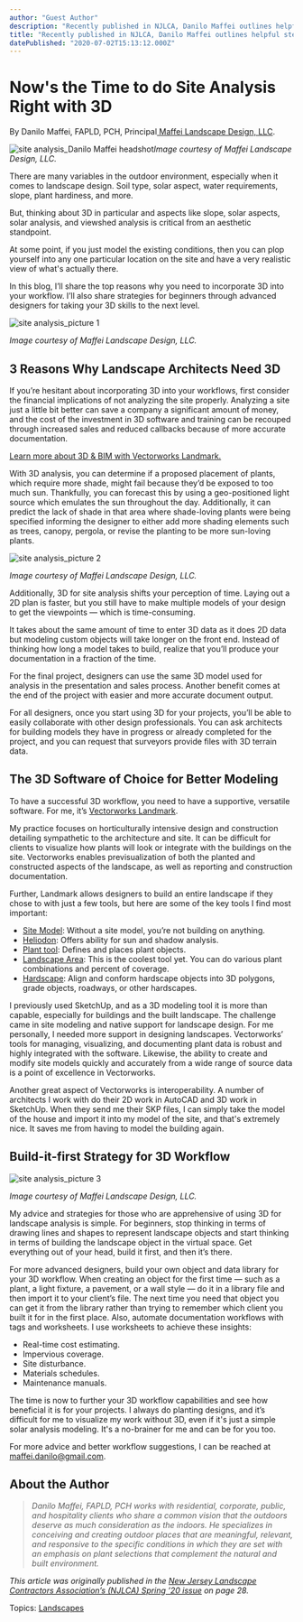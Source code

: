 ```yaml
---
author: "Guest Author"
description: "Recently published in NJLCA, Danilo Maffei outlines helpful steps to get started with site analysis by using 3D."
title: "Recently published in NJLCA, Danilo Maffei outlines helpful steps to get started with site analysis by using 3D." 
datePublished: "2020-07-02T15:13:12.000Z"
---
```

# Now's the Time to do Site Analysis Right with 3D

By Danilo Maffei, FAPLD, PCH, Principal[ Maffei Landscape Design, LLC](https://www.danilomaffei.com/).

![site analysis_Danilo Maffei headshot](https://blog.vectorworks.net/hs-fs/hubfs/Blog%20Images/2006_Nows%20the%20Time%20to%20Site%20Analysis%20Right%20with%203D/site%20analysis_Danilo%20Maffei%20headshot.png?width=322&name=site%20analysis_Danilo%20Maffei%20headshot.png)_Image courtesy of Maffei Landscape Design, LLC._ 

There are many variables in the outdoor environment, especially when it comes to landscape design. Soil type, solar aspect, water requirements, slope, plant hardiness, and more.

But, thinking about 3D in particular and aspects like slope, solar aspects, solar analysis, and viewshed analysis is critical from an aesthetic standpoint.

At some point, if you just model the existing conditions, then you can plop yourself into any one particular location on the site and have a very realistic view of what's actually there.

In this blog, I’ll share the top reasons why you need to incorporate 3D into your workflow. I’ll also share strategies for beginners through advanced designers for taking your 3D skills to the next level.

![site analysis_picture 1](https://blog.vectorworks.net/hs-fs/hubfs/Blog%20Images/2006_Nows%20the%20Time%20to%20Site%20Analysis%20Right%20with%203D/site%20analysis_picture%201.png?width=600&name=site%20analysis_picture%201.png)

_Image courtesy of Maffei Landscape Design, LLC._ 

## 3 Reasons Why Landscape Architects Need 3D

If you’re hesitant about incorporating 3D into your workflows, first consider the financial implications of not analyzing the site properly. Analyzing a site just a little bit better can save a company a significant amount of money, and the cost of the investment in 3D software and training can be recouped through increased sales and reduced callbacks because of more accurate documentation.

[Learn more about 3D & BIM with Vectorworks Landmark. ](../../../net/vectorworks/blog/why-bim-is-taking-over-landscape-architecture.html)

With 3D analysis, you can determine if a proposed placement of plants, which require more shade, might fail because they’d be exposed to too much sun. Thankfully, you can forecast this by using a geo-positioned light source which emulates the sun throughout the day. Additionally, it can predict the lack of shade in that area where shade-loving plants were being specified informing the designer to either add more shading elements such as trees, canopy, pergola, or revise the planting to be more sun-loving plants.

![site analysis_picture 2](https://blog.vectorworks.net/hs-fs/hubfs/Blog%20Images/2006_Nows%20the%20Time%20to%20Site%20Analysis%20Right%20with%203D/site%20analysis_picture%202.png?width=802&name=site%20analysis_picture%202.png)

_Image courtesy of Maffei Landscape Design, LLC._ 

Additionally, 3D for site analysis shifts your perception of time. Laying out a 2D plan is faster, but you still have to make multiple models of your design to get the viewpoints — which is time-consuming.

It takes about the same amount of time to enter 3D data as it does 2D data but modeling custom objects will take longer on the front end. Instead of thinking how long a model takes to build, realize that you’ll produce your documentation in a fraction of the time.

For the final project, designers can use the same 3D model used for analysis in the presentation and sales process. Another benefit comes at the end of the project with easier and more accurate document output.

For all designers, once you start using 3D for your projects, you’ll be able to easily collaborate with other design professionals. You can ask architects for building models they have in progress or already completed for the project, and you can request that surveyors provide files with 3D terrain data.

## The 3D Software of Choice for Better Modeling

To have a successful 3D workflow, you need to have a supportive, versatile software. For me, it’s [Vectorworks Landmark](https://www.vectorworks.net/en-US/landmark?utm%5Fcampaign=blog&utm%5Fmedium=planetvectorworks&utm%5Fsource=intext&utm%5Fcontent=070220landdanilomaffei).

My practice focuses on horticulturally intensive design and construction detailing sympathetic to the architecture and site. It can be difficult for clients to visualize how plants will look or integrate with the buildings on the site. Vectorworks enables previsualization of both the planted and constructed aspects of the landscape, as well as reporting and construction documentation.

Further, Landmark allows designers to build an entire landscape if they chose to with just a few tools, but here are some of the key tools I find most important:

* [Site Model](https://www.youtube.com/watch?v=LT0dV4BfM5Q): Without a site model, you’re not building on anything.
* [Heliodon](https://www.youtube.com/watch?v=0%5Fdqn87iLgk&t=7s): Offers ability for sun and shadow analysis.
* [Plant tool](https://www.youtube.com/watch?v=m-FDsJ1Qhok): Defines and places plant objects.
* [Landscape Area](https://www.youtube.com/watch?v=F4jXYhCfDdM): This is the coolest tool yet. You can do various plant combinations and percent of coverage.
* [Hardscape](https://www.youtube.com/watch?v=0ZjMn4FygS4&t=53s): Align and conform hardscape objects into 3D polygons, grade objects, roadways, or other hardscapes.

I previously used SketchUp, and as a 3D modeling tool it is more than capable, especially for buildings and the built landscape. The challenge came in site modeling and native support for landscape design. For me personally, I needed more support in designing landscapes. Vectorworks’ tools for managing, visualizing, and documenting plant data is robust and highly integrated with the software. Likewise, the ability to create and modify site models quickly and accurately from a wide range of source data is a point of excellence in Vectorworks.

Another great aspect of Vectorworks is interoperability. A number of architects I work with do their 2D work in AutoCAD and 3D work in SketchUp. When they send me their SKP files, I can simply take the model of the house and import it into my model of the site, and that's extremely nice. It saves me from having to model the building again.

## Build-it-first Strategy for 3D Workflow

![site analysis_picture 3](https://blog.vectorworks.net/hs-fs/hubfs/Blog%20Images/2006_Nows%20the%20Time%20to%20Site%20Analysis%20Right%20with%203D/site%20analysis_picture%203.png?width=600&name=site%20analysis_picture%203.png)

_Image courtesy of Maffei Landscape Design, LLC._ 

My advice and strategies for those who are apprehensive of using 3D for landscape analysis is simple. For beginners, stop thinking in terms of drawing lines and shapes to represent landscape objects and start thinking in terms of building the landscape object in the virtual space. Get everything out of your head, build it first, and then it’s there.

For more advanced designers, build your own object and data library for your 3D workflow. When creating an object for the first time — such as a plant, a light fixture, a pavement, or a wall style — do it in a library file and then import it to your client’s file. The next time you need that object you can get it from the library rather than trying to remember which client you built it for in the first place. Also, automate documentation workflows with tags and worksheets. I use worksheets to achieve these insights:

* Real-time cost estimating.
* Impervious coverage.
* Site disturbance.
* Materials schedules.
* Maintenance manuals.

The time is now to further your 3D workflow capabilities and see how beneficial it is for your projects. I always do planting designs, and it’s difficult for me to visualize my work without 3D, even if it's just a simple solar analysis modeling. It's a no-brainer for me and can be for you too.

For more advice and better workflow suggestions, I can be reached at [maffei.danilo@gmail.com](../../../net/vectorworks/blog/index.html).

## About the Author

> _Danilo Maffei, FAPLD, PCH works with residential, corporate, public, and hospitality clients who share a common vision that the outdoors deserve as much consideration as the indoors. He specializes in conceiving and creating outdoor places that are meaningful, relevant, and responsive to the specific conditions in which they are set with an emphasis on plant selections that complement the natural and built environment._ 

_This article was originally published in the_ _[New Jersey Landscape Contractors Association’s (NJLCA) Spring ’20 issue](https://issuu.com/njlca/docs/njlcamag-jan20-e) on page 28._

 Topics: [Landscapes](https://blog.vectorworks.net/topic/landscapes) 

 